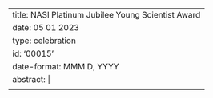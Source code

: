 ---
title: NASI Platinum Jubilee Young Scientist Award
date: 05 01 2023
type: celebration
id: '00015'
date-format: MMM D, YYYY
abstract: |
    <p>Recieved the <a href="http://www.nasi.nic.in/index.htm">NASI</a> Platinum Jubilee Young Scientist Award. Most grateful to all collaborators and mentors who make this recognition possible.</p>
---